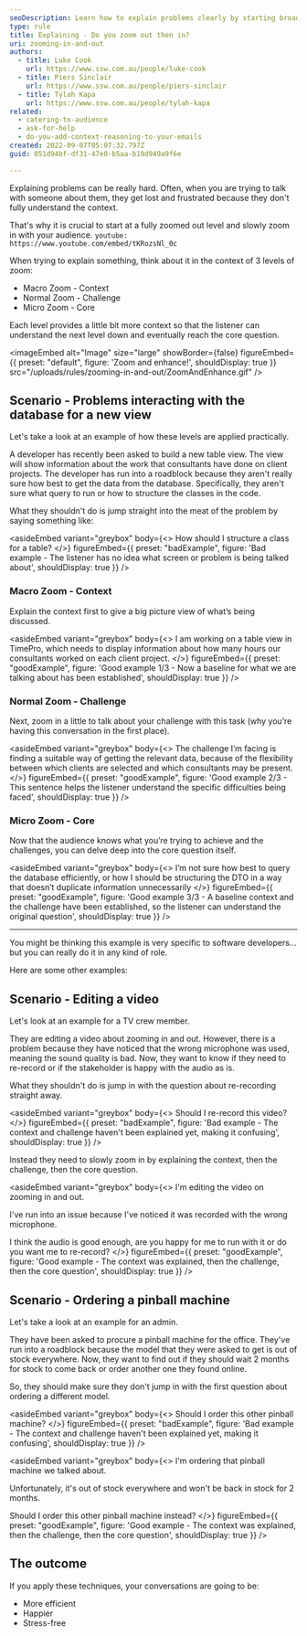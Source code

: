 ```yaml
---
seoDescription: Learn how to explain problems clearly by starting broad (zoomed out) and then narrowing in
type: rule
title: Explaining - Do you zoom out then in?
uri: zooming-in-and-out
authors:
  - title: Luke Cook
    url: https://www.ssw.com.au/people/luke-cook
  - title: Piers Sinclair
    url: https://www.ssw.com.au/people/piers-sinclair
  - title: Tylah Kapa
    url: https://www.ssw.com.au/people/tylah-kapa
related:
  - catering-to-audience
  - ask-for-help
  - do-you-add-context-reasoning-to-your-emails
created: 2022-09-07T05:07:32.797Z
guid: 051d94bf-df31-47e0-b5aa-b19d949a9f6e

---
```


Explaining problems can be really hard. Often, when you are trying to talk with someone about them, they get lost and frustrated because they don't fully understand the context.

That's why it is crucial to start at a fully zoomed out level and slowly zoom in with your audience.
`youtube: https://www.youtube.com/embed/tKRozsNl_0c`

When trying to explain something, think about it in the context of 3 levels of zoom:

* Macro Zoom - Context
* Normal Zoom - Challenge
* Micro Zoom - Core

Each level provides a little bit more context so that the listener can understand the next level down and eventually reach the core question.


<imageEmbed
  alt="Image"
  size="large"
  showBorder={false}
  figureEmbed={{
    preset: "default",
    figure: 'Zoom and enhance!',
    shouldDisplay: true
  }}
  src="/uploads/rules/zooming-in-and-out/ZoomAndEnhance.gif"
/>

## Scenario - Problems interacting with the database for a new view

Let's take a look at an example of how these levels are applied practically.

A developer has recently been asked to build a new table view. The view will show information about the work that consultants have done on client projects. The developer has run into a roadblock because they aren't really sure how best to get the data from the database. Specifically, they aren't sure what query to run or how to structure the classes in the code.

What they shouldn't do is jump straight into the meat of the problem by saying something like:

<asideEmbed
  variant="greybox"
  body={<>
    How should I structure a class for a table?
  </>}
  figureEmbed={{
    preset: "badExample",
    figure: 'Bad example - The listener has no idea what screen or problem is being talked about',
    shouldDisplay: true
  }}
/>

### Macro Zoom - Context

Explain the context first to give a big picture view of what’s being discussed.

<asideEmbed
  variant="greybox"
  body={<>
    I am working on a table view in TimePro, which needs to display information about how many hours our consultants worked on each client project.
  </>}
  figureEmbed={{
    preset: "goodExample",
    figure: 'Good example 1/3 - Now a baseline for what we are talking about has been established',
    shouldDisplay: true
  }}
/>

### Normal Zoom - Challenge

Next, zoom in a little to talk about your challenge with this task (why you’re having this conversation in the first place).

<asideEmbed
  variant="greybox"
  body={<>
    The challenge I’m facing is finding a suitable way of getting the relevant data, because of the flexibility between which clients are selected and which consultants may be present.
  </>}
  figureEmbed={{
    preset: "goodExample",
    figure: 'Good example 2/3 - This sentence helps the listener understand the specific difficulties being faced',
    shouldDisplay: true
  }}
/>

### Micro Zoom - Core

Now that the audience knows what you’re trying to achieve and the challenges, you can delve deep into the core question itself.

<asideEmbed
  variant="greybox"
  body={<>
    I’m not sure how best to query the database efficiently, or how I should be structuring the DTO in a way that doesn’t duplicate information unnecessarily
  </>}
  figureEmbed={{
    preset: "goodExample",
    figure: 'Good example 3/3 - A baseline context and the challenge have been established, so the listener can understand the original question',
    shouldDisplay: true
  }}
/>

---

You might be thinking this example is very specific to software developers... but you can really do it in any kind of role.

Here are some other examples:

## Scenario - Editing a video

Let's look at an example for a TV crew member.

They are editing a video about zooming in and out. However, there is a problem because they have noticed that the wrong microphone was used, meaning the sound quality is bad. Now, they want to know if they need to re-record or if the stakeholder is happy with the audio as is.

What they shouldn't do is jump in with the question about re-recording straight away.

<asideEmbed
  variant="greybox"
  body={<>
    Should I re-record this video?
  </>}
  figureEmbed={{
    preset: "badExample",
    figure: 'Bad example - The context and challenge haven\'t been explained yet, making it confusing',
    shouldDisplay: true
  }}
/>

Instead they need to slowly zoom in by explaining the context, then the challenge, then the core question.

<asideEmbed
  variant="greybox"
  body={<>
    I'm editing the video on zooming in and out.

I've run into an issue because I've noticed it was recorded with the wrong microphone.

I think the audio is good enough, are you happy for me to run with it or do you want me to re-record?
  </>}
  figureEmbed={{
    preset: "goodExample",
    figure: 'Good example - The context was explained, then the challenge, then the core question',
    shouldDisplay: true
  }}
/>

## Scenario - Ordering a pinball machine

Let's take a look at an example for an admin.

They have been asked to procure a pinball machine for the office. They've run into a roadblock because the model that they were asked to get is out of stock everywhere. Now, they want to find out if they should wait 2 months for stock to come back or order another one they found online.

So, they should make sure they don't jump in with the first question about ordering a different model.

<asideEmbed
  variant="greybox"
  body={<>
    Should I order this other pinball machine?
  </>}
  figureEmbed={{
    preset: "badExample",
    figure: 'Bad example - The context and challenge haven\'t been explained yet, making it confusing',
    shouldDisplay: true
  }}
/>

<asideEmbed
  variant="greybox"
  body={<>
    I'm ordering that pinball machine we talked about.

Unfortunately, it's out of stock everywhere and won't be back in stock for 2 months.

Should I order this other pinball machine instead?
  </>}
  figureEmbed={{
    preset: "goodExample",
    figure: 'Good example - The context was explained, then the challenge, then the core question',
    shouldDisplay: true
  }}
/>

## The outcome

If you apply these techniques, your conversations are going to be:

* More efficient
* Happier
* Stress-free